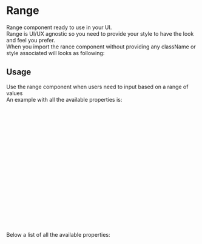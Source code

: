 
<Meta title="DCXLibrary/Form/Range/Documentation" />

# Range

Range component ready to use in your UI.  
Range is UI/UX agnostic so you need to provide your style to have the look and feel you prefer.  
When you import the rance component without providing any className or style associated will looks as following:

<Canvas of={RangeStories.Unstyled} />

## Usage

Use the range component when users need to input based on a range of values  
An example with all the available properties is:

```js
<Range
  min={0}
  max={100}
  value={75}
  inputClass="customRange"
  disabled={false}
  showTooltip={true}
  onChange={setDisplayValue}
  ariaLabel="rangeComponent"
  prefix={
    <div>
      <p1>Low</p1>
    </div>
  }
  suffix={
    <div>
      <p1>High</p1>
    </div>
  }
  tabIndex={0}
/>
```

Below a list of all the available properties:

<ArgTypes of={RangeStories} />
